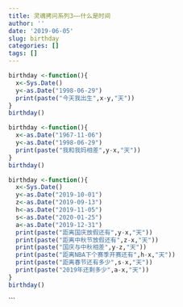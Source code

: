 ```yaml
---
title: 灵魂拷问系列3——什么是时间
author: ''
date: '2019-06-05'
slug: birthday
categories: []
tags: []
---
```

```r
birthday <-function(){
  x<-Sys.Date()
  y<-as.Date("1998-06-29")
  print(paste("今天我出生",x-y,"天"))
}
birthday()
```

```r
birthday <-function(){
  x<-as.Date("1967-11-06")
  y<-as.Date("1998-06-29")
  print(paste("我和我妈相差",y-x,"天"))
}
birthday()
```

```r
birthday <-function(){
  x<-Sys.Date()
  y<-as.Date("2019-10-01")
  z<-as.Date("2019-09-13")
  h<-as.Date("2019-11-05")
  s<-as.Date("2020-01-25")
  a<-as.Date("2019-12-31")
  print(paste("距离国庆放假还有",y-x,"天"))
  print(paste("距离中秋节放假还有",z-x,"天"))
  print(paste("国庆与中秋相差",y-z,"天"))
  print(paste("距离NBA下个赛季开赛还有",h-x,"天"))
  print(paste("距离春节还有多少",s-x,"天"))
  print(paste("2019年还剩多少",a-x,"天"))
}
birthday()
```

```




